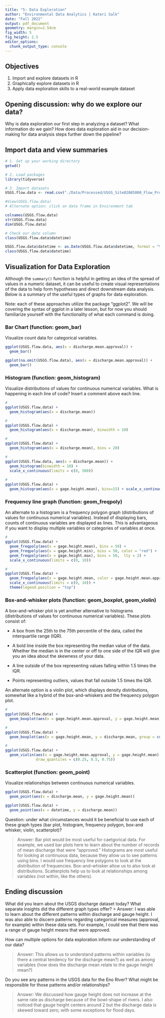 ```yaml
---
title: "5: Data Exploration"
author: "Environmental Data Analytics | Kateri Salk"
date: "Fall 2022"
output: pdf_document
geometry: margin=2.54cm
fig_width: 5
fig_height: 2.5
editor_options: 
  chunk_output_type: console
---
```


## Objectives
1. Import and explore datasets in R
2. Graphically explore datasets in R
3. Apply data exploration skills to a real-world example dataset

## Opening discussion: why do we explore our data?

Why is data exploration our first step in analyzing a dataset? What information do we gain? How does data exploration aid in our decision-making for data analysis steps further down the pipeline?

## Import data and view summaries

```r
# 1. Set up your working directory
getwd()

# 2. Load packages
library(tidyverse)

# 3. Import datasets
USGS.flow.data <- read.csv("./Data/Processed/USGS_Site02085000_Flow_Processed.csv")

#View(USGS.flow.data)
# Alternate option: click on data frame in Environment tab

colnames(USGS.flow.data)
str(USGS.flow.data)
dim(USGS.flow.data)

# Check our date column
class(USGS.flow.data$datetime)

USGS.flow.data$datetime <- as.Date(USGS.flow.data$datetime, format = "%Y-%m-%d") 
class(USGS.flow.data$datetime)

```


## Visualization for Data Exploration

Although the `summary()` function is helpful in getting an idea of the spread of values in a numeric dataset, it can be useful to create visual representations of the data to help form hypotheses and direct downstream data analysis. Below is a summary of the useful types of graphs for data exploration.

Note: each of these approaches utilize the package "ggplot2". We will be covering the syntax of ggplot in a later lesson, but for now you should familiarize yourself with the functionality of what each command is doing.

### Bar Chart (function: geom_bar)

Visualize count data for categorical variables. 

```r
ggplot(USGS.flow.data, aes(x = discharge.mean.approval)) +
  geom_bar()

ggplot(na.omit(USGS.flow.data), aes(x = discharge.mean.approval)) +
  geom_bar()

```

### Histogram (function: geom_histogram)

Visualize distributions of values for continuous numerical variables. What is happening in each line of code? Insert a comment above each line.

```r
#
ggplot(USGS.flow.data) +
  geom_histogram(aes(x = discharge.mean))

#
ggplot(USGS.flow.data) +
  geom_histogram(aes(x = discharge.mean), binwidth = 10)

#
ggplot(USGS.flow.data) +
  geom_histogram(aes(x = discharge.mean), bins = 20)

#
ggplot(USGS.flow.data, aes(x = discharge.mean)) +
  geom_histogram(binwidth = 10) + 
  scale_x_continuous(limits = c(0, 500))
  
#
ggplot(USGS.flow.data) +
  geom_histogram(aes(x = gage.height.mean), bins=15) + scale_x_continuous(limits=c(0,6))

```
### Frequency line graph (function: geom_freqpoly)

An alternate to a histogram is a frequency polygon graph (distributions of values for continuous numerical variables). Instead of displaying bars,  counts of continuous variables are displayed as lines. This is advantageous if you want to display multiple variables or categories of variables at once.

```r
#
ggplot(USGS.flow.data) +
  geom_freqpoly(aes(x = gage.height.mean), bins = 50) +
  geom_freqpoly(aes(x = gage.height.min), bins = 50, color = "red") +
  geom_freqpoly(aes(x = gage.height.max), bins = 50,  lty = 2) +
  scale_x_continuous(limits = c(0, 10))

#
ggplot(USGS.flow.data) +
  geom_freqpoly(aes(x = gage.height.mean, color = gage.height.mean.approval), bins = 50) +
  scale_x_continuous(limits = c(0, 10)) +
  theme(legend.position = "top")

```
### Box-and-whisker plots (function: geom_boxplot, geom_violin)

A box-and-whisker plot is yet another alternative to histograms (distributions of values for continuous numerical variables). These plots consist of: 

* A box from the 25th to the 75th percentile of the data, called the interquartile range (IQR).

* A bold line inside the box representing the median value of the data. Whether the median is in the center or off to one side of the IQR will give you an idea about the skewness of your data.

* A line outside of the box representing values falling within 1.5 times the IQR. 

* Points representing outliers, values that fall outside 1.5 times the IQR. 

An alternate option is a violin plot, which displays density distributions, somewhat like a hybrid of the box-and-whiskers and the frequency polygon plot.

```r
#
ggplot(USGS.flow.data) +
  geom_boxplot(aes(x = gage.height.mean.approval, y = gage.height.mean))

#
ggplot(USGS.flow.data) +
  geom_boxplot(aes(x = gage.height.mean, y = discharge.mean, group = cut_width(gage.height.mean, 1)))

#
ggplot(USGS.flow.data) +
  geom_violin(aes(x = gage.height.mean.approval, y = gage.height.mean), 
              draw_quantiles = c(0.25, 0.5, 0.75))
```

### Scatterplot (function: geom_point)
Visualize relationships between continuous numerical variables.

```r
ggplot(USGS.flow.data) +
  geom_point(aes(x = discharge.mean, y = gage.height.mean))

ggplot(USGS.flow.data) +
  geom_point(aes(x = datetime, y = discharge.mean))
```

Question: under what circumstances would it be beneficial to use each of these graph types (bar plot, histogram, frequency polygon, box-and whisker, violin, scatterplot)?

> Answer: 
Bar plot would be most useful for caetgorical data. For example, we used bar plots here to learn about the number of records of mean discharge that were "approved." Histograms are most useful for looking at continuous data, because they allow us to see patterns using bins. I would use frequency line polygons to look at the distribution of frequencies. Box-and-whisker allow us to also look at distributions. Scatterplots help us to look at relationships among variables (not within, like the others).

## Ending discussion

What did you learn about the USGS discharge dataset today? What separate insights did the different graph types offer?
> Answer: I was able to learn about the different patterns within discharge and gauge height. I was also able to discern patterns regarding categorical measures (approval, for example) within these data sets. For example, I could see that there was a range of gauge height means that were approved.


How can multiple options for data exploration inform our understanding of our data?

> Answer: This allows us to understand patterns within variables (is there a central tendency for the discharge mean?) as well as among variables (how does the discharge mean relate to the gauge height mean?)


Do you see any patterns in the USGS data for the Eno River? What might be responsible for those patterns and/or relationships?

> Answer: We discussed how gauge height does not increase at the same rate as discharge because of the bowl-shape of rivers. I also noticed that gauge height centers around 2 but the discharge data is skewed toward zero; with some exceptions for flood days.


